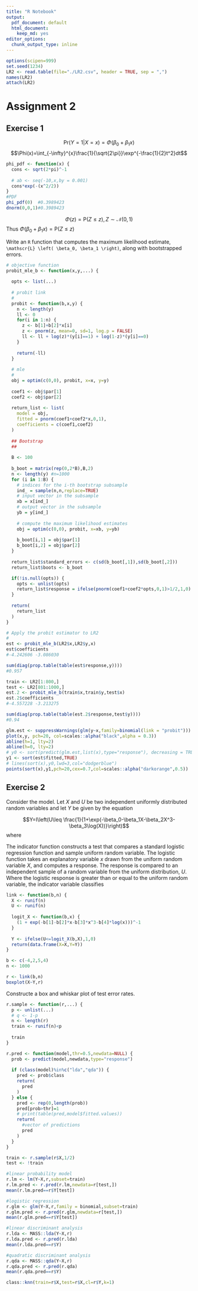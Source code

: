 ```yaml
---
title: "R Notebook"
output:
  pdf_document: default
  html_document: 
    keep_md: yes
editor_options:
  chunk_output_type: inline
---
```


```r
options(scipen=999)
set.seed(1234)
LR2 <- read.table(file="./LR2.csv", header = TRUE, sep = ",")
names(LR2)
attach(LR2)
```

# Assignment 2

## Exercise 1

$$\text{Pr}(Y=1 | X=x)=\Phi(\beta_0+\beta_1x)$$
$$\Phi(x)=\int_{-\infty}^{x}\frac{1}{\sqrt{2\pi}}\exp^{-\frac{1}{2}t^2}dt$$
```r
phi_pdf <- function(x) {
  cons <- sqrt(2*pi)^-1
  
  # ab <- seq(-10,x,by = 0.001)
  cons*exp(-(x^2/2))
}
#PDF
phi_pdf(0)  #0.3989423
dnorm(0,0,1)#0.3989423
```


$$\Phi(z)=\text{P}(Z \leq z), Z\sim\mathcal{N}(0,1)$$
Thus $\Phi(\beta_0+\beta_1x)=\text{P}(Z\leq z)$

Write an `R` function that computes the maximum likelihood estimate, `\mathscr{L} \left( \beta_0, \beta_1 \right)`, along with bootstrapped errors.

```r
# objective function
probit_mle_b <- function(x,y,...) {
  
  opts <- list(...)
  
  # probit link
  # 
  probit <- function(b,x,y) {
    n <- length(y)
    ll <- 0
    for(i in 1:n) {
      z <- b[1]+b[2]*x[i]
      z <- pnorm(z, mean=0, sd=1, log.p = FALSE)
      ll <- ll + log(z)*(y[i]==1) + log(1-z)*(y[i]==0)
    }
    
    return(-ll)
  }
  
  # mle
  # 
  obj = optim(c(0,0), probit, x=x, y=y)
  
  coef1 <- obj$par[1]
  coef2 <- obj$par[2]
  
  return_list <- list(
    model = obj,
    fitted = pnorm(coef1+coef2*x,0,1),
    coefficients = c(coef1,coef2)
  )
  
  ## Bootstrap
  ## 
  
  B <- 100
  
  b_boot = matrix(rep(0,2*B),B,2)
  n <- length(y) #n=1000
  for (i in 1:B) {
    # indices for the i-th bootstrap subsample
    ind_ = sample(n,n,replace=TRUE)
    # input vector in the subsample
    xb = x[ind_]
    # output vector in the subsample
    yb = y[ind_]
    
    # compute the maximum likelihood estimates
    obj = optim(c(0,0), probit, x=xb, y=yb)
    
    b_boot[i,1] = obj$par[1]
    b_boot[i,2] = obj$par[2]
  }
  
  return_list$standard_errors <- c(sd(b_boot[,1]),sd(b_boot[,2]))
  return_list$boots <- b_boot

  if(!is.null(opts)) {
    opts <- unlist(opts)
    return_list$response = ifelse(pnorm(coef1+coef2*opts,0,1)>1/2,1,0)
  }
    
  return(
    return_list
  )
}
```

```r
# Apply the probit estimator to LR2
# 
est <- probit_mle_b(LR2$x,LR2$y,x)
est$coefficients
#-4.242606 -3.086030

sum(diag(prop.table(table(est$response,y))))
#0.957

train <- LR2[1:800,]
test <- LR2[801:1000,]
est.2 <- probit_mle_b(train$x,train$y,test$x)
est.2$coefficients
#-4.557228 -3.213275

sum(diag(prop.table(table(est.2$response,test$y))))
#0.94
```

```r
glm.est <- suppressWarnings(glm(y~x,family=binomial(link = "probit")))
plot(x,y, pch=20, col=scales::alpha("black",alpha = 0.3))
abline(h=1, lty=2)
abline(h=0, lty=2)
# y0 <- sort(predict(glm.est,list(x),type="response"), decreasing = TRUE)
y1 <- sort(est$fitted,TRUE)
# lines(sort(x),y0,lwd=3,col="dodgerblue")
points(sort(x),y1,pch=20,cex=0.7,col=scales::alpha("darkorange",0.5))
```



## Exercise 2

Consider the model. Let $X$ and $U$ be two independent uniformly distributed random variables and let $Y$ be given by the equation

$$Y=I\left(U\leq \frac{1}{1+\exp(-\beta_0-\beta_1X-\beta_2X^3-\beta_3\log(X))}\right)$$
where 

$$  $$

The indicator function constructs a test that compares a standard logistic regression function and sample uniform random variable. The logistic function takes an explanatory variable $x$ drawn from the uniform random variable $X$, and computes a response. The response is compared to an independent sample of a random variable from the uniform distribution, $U$. Where the logistic response is greater than or equal to the uniform random variable, the indicator variable classifies 

```r
link <- function(b,n) {
  X <- runif(n)
  U <- runif(n)
  
  logit_X <- function(b,x) {
    (1 + exp(-b[1]-b[2]*x-b[3]*x^3-b[4]*log(x)))^-1
  }
  
  Y <- ifelse(U<=logit_X(b,X),1,0)
  return(data.frame(X=X,Y=Y))
}
```

```r
b <- c(-4,2,5,4)
n <- 1000

r <- link(b,n)
boxplot(X~Y,r)
```

Constructe a box and whiskar plot of test error rates.

```r

r.sample <- function(r,...) {
  p <- unlist(...)
  # q <- 1-p
  n <- length(r)
  train <- runif(n)<p
  
  train
}

r.pred <- function(model,thr=0.5,newdata=NULL) {
  prob <- predict(model,newdata,type="response")
  
  if (class(model)%in%c("lda","qda")) {
    pred <- prob$class
    return(
      pred
    )
  } else {
    pred <- rep(0,length(prob))
    pred[prob>thr]=1
    # print(table(pred,model$fitted.values))
    return(
      #vector of predictions
      pred
    )
  }
}
```

```r
train <- r.sample(r$X,1/2)
test <- !train

#linear probability model
r.lm <- lm(Y~X,r,subset=train)
r.lm.pred <- r.pred(r.lm,newdata=r[test,])
mean(r.lm.pred==r$Y[test])

#logistic regression
r.glm <- glm(Y~X,r,family = binomial,subset=train) 
r.glm.pred <- r.pred(r.glm,newdata=r[test,])
mean(r.glm.pred==r$Y[test])

#linear discriminant analysis
r.lda <- MASS::lda(Y~X,r)
r.lda.pred <- r.pred(r.lda)
mean(r.lda.pred==r$Y)

#quadratic discriminant analysis
r.qda <- MASS::qda(Y~X,r) 
r.qda.pred <- r.pred(r.qda)
mean(r.qda.pred==r$Y)

class::knn(train=r$X,test=r$X,cl=r$Y,k=1)
```
